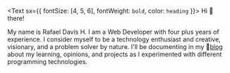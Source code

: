 <Text sx={{ fontSize: [4, 5, 6], fontWeight: `bold`, color: `heading` }}>
  Hi 👋 there!
</Text>

My name is Rafael Davis H. I am a Web Developer with four plus years of experience. I consider myself to be a technology enthusiast and creative, visionary, and a problem solver by nature.
I'll be documenting in my 📝[blog](/blog) about my learning, opinions, and projects as I experimented with different programming technologies.

